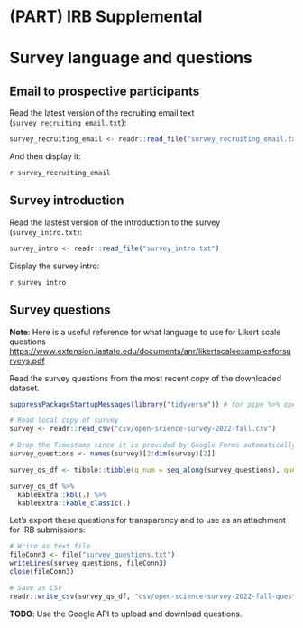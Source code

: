 # (PART) IRB Supplemental {-}

# Survey language and questions {-}

## Email to prospective participants {- #email-to-participants}

Read the latest version of the recruiting email text (`survey_recruiting_email.txt`):

```r
survey_recruiting_email <- readr::read_file("survey_recruiting_email.txt")
```

And then display it:

`r survey_recruiting_email`

## Survey introduction {- #survey_intro}

Read the lastest version of the introduction to the survey (`survey_intro.txt`):

```r
survey_intro <- readr::read_file("survey_intro.txt")
```

Display the survey intro:

`r survey_intro`

## Survey questions {- #survey-questions}

::: {.rmdnote}

**Note**: Here is a useful reference for what language to use for Likert scale questions <https://www.extension.iastate.edu/documents/anr/likertscaleexamplesforsurveys.pdf>

:::

Read the survey questions from the most recent copy of the downloaded dataset.

```r
suppressPackageStartupMessages(library("tidyverse")) # for pipe %>% operator

# Read local copy of survey
survey <- readr::read_csv("csv/open-science-survey-2022-fall.csv")

# Drop the Timestamp since it is provided by Google Forms automatically
survey_questions <- names(survey)[2:dim(survey)[2]]

survey_qs_df <- tibble::tibble(q_num = seq_along(survey_questions), question = survey_questions)

survey_qs_df %>%
  kableExtra::kbl(.) %>%
  kableExtra::kable_classic(.)
```

Let's export these questions for transparency and to use as an attachment for IRB submissions:

```r
# Write as text file
fileConn3 <- file("survey_questions.txt")
writeLines(survey_questions, fileConn3)
close(fileConn3)

# Save as CSV
readr::write_csv(survey_qs_df, "csv/open-science-survey-2022-fall-questions.csv")
```

::: {.rmdtip}

**TODO**: Use the Google API to upload and download questions.

:::

